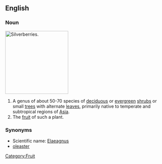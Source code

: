 ==English==
===Noun===
{{wikipedia}}
[[Image:Elaeagnus.jpg|thumb|right|200px|Silverberries.]]
{{en-noun|silverberries}}
#A genus of about 50-70 species of [[deciduous]] or [[evergreen]] [[shrub]]s or small [[tree]]s with alternate [[leaf|leaves]], primarily native to temperate and subtropical regions of [[Asia]].
#The [[fruit]] of such a plant.

===Synonyms===
*Scientific name: [[Elaeagnus]]
*[[oleaster]]

[[Category:Fruit]]